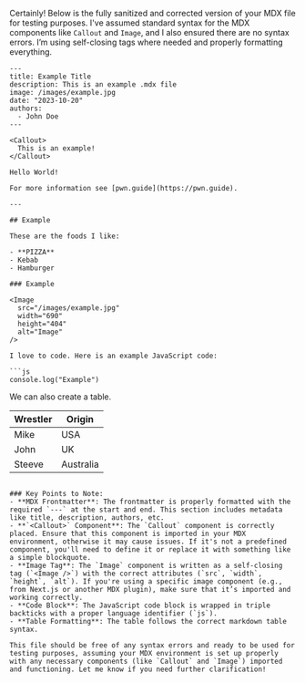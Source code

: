 Certainly! Below is the fully sanitized and corrected version of your MDX file for testing purposes. I've assumed standard syntax for the MDX components like `Callout` and `Image`, and I also ensured there are no syntax errors. I’m using self-closing tags where needed and properly formatting everything.

```mdx
---
title: Example Title
description: This is an example .mdx file
image: /images/example.jpg
date: "2023-10-20"
authors:
  - John Doe
---

<Callout>
  This is an example!
</Callout>

Hello World!

For more information see [pwn.guide](https://pwn.guide).

---

## Example

These are the foods I like:

- **PIZZA**
- Kebab
- Hamburger

### Example

<Image
  src="/images/example.jpg"
  width="690"
  height="404"
  alt="Image"
/>

I love to code. Here is an example JavaScript code:

```js
console.log("Example")
```

We can also create a table.

| Wrestler                | Origin       |
| ----------------------- | ------------ |
| Mike                    | USA          |
| John                    | UK           |
| Steeve                  | Australia    |
```

### Key Points to Note:
- **MDX Frontmatter**: The frontmatter is properly formatted with the required `---` at the start and end. This section includes metadata like title, description, authors, etc.
- **`<Callout>` Component**: The `Callout` component is correctly placed. Ensure that this component is imported in your MDX environment, otherwise it may cause issues. If it's not a predefined component, you'll need to define it or replace it with something like a simple blockquote.
- **Image Tag**: The `Image` component is written as a self-closing tag (`<Image />`) with the correct attributes (`src`, `width`, `height`, `alt`). If you're using a specific image component (e.g., from Next.js or another MDX plugin), make sure that it’s imported and working correctly.
- **Code Block**: The JavaScript code block is wrapped in triple backticks with a proper language identifier (`js`).
- **Table Formatting**: The table follows the correct markdown table syntax.

This file should be free of any syntax errors and ready to be used for testing purposes, assuming your MDX environment is set up properly with any necessary components (like `Callout` and `Image`) imported and functioning. Let me know if you need further clarification!